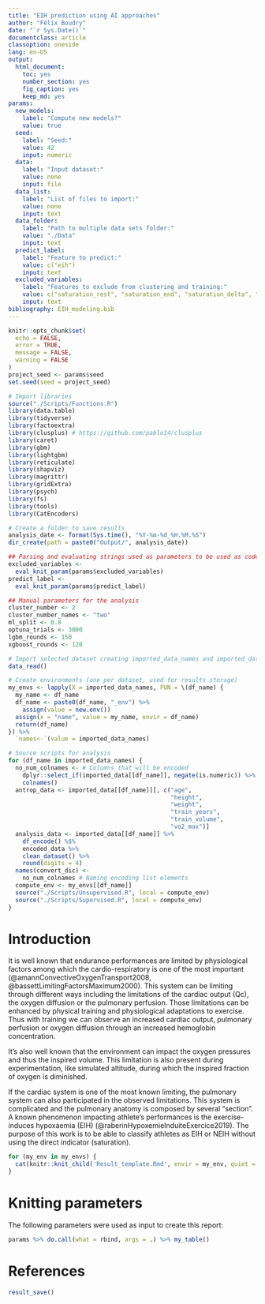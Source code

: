 ```yaml
---
title: "EIH prediction using AI approaches"
author: "Félix Boudry"
date: "`r Sys.Date()`"
documentclass: article
classoption: oneside
lang: en-US
output:
  html_document:
    toc: yes
    number_section: yes
    fig_caption: yes
    keep_md: yes
params:
  new_models:
    label: "Compute new models?"
    value: true
  seed:
    label: "Seed:"
    value: 42
    input: numeric
  data:
    label: "Input dataset:"
    value: none
    input: file   
  data_list:
    label: "List of files to import:"
    value: none
    input: text
  data_folder:
    label: "Path to multiple data sets folder:"
    value: "./Data"
    input: text
  predict_label:
    label: "Feature to predict:"
    value: c("eih")
    input: text
  excluded_variables:
    label: "Features to exclude from clustering and training:"
    value: c("saturation_rest", "saturation_end", "saturation_delta", "subject", "eih_severity")
    input: text
bibliography: EIH_modeling.bib
---
```


```r
knitr::opts_chunk$set(
  echo = FALSE,
  error = TRUE,
  message = FALSE,
  warning = FALSE
)
project_seed <- params$seed
set.seed(seed = project_seed)

# Import libraries
source("./Scripts/Functions.R")
library(data.table)
library(tidyverse)
library(factoextra)
library(clusplus) # https://github.com/pablo14/clusplus
library(caret)
library(gbm)
library(lightgbm)
library(reticulate)
library(shapviz)
library(magrittr)
library(gridExtra)
library(psych)
library(fs)
library(tools)
library(CatEncoders)

# Create a folder to save results
analysis_date <- format(Sys.time(), "%Y-%m-%d_%H.%M.%S")
dir_create(path = paste0("Output/", analysis_date))

## Parsing and evaluating strings used as parameters to be used as code
excluded_variables <-
  eval_knit_param(params$excluded_variables)
predict_label <-
  eval_knit_param(params$predict_label)

## Manual parameters for the analysis
cluster_number <- 2
cluster_number_names <- "two"
ml_split <- 0.8
optuna_trials <- 3000
lgbm_rounds <- 150
xgboost_rounds <- 120
```

```r
# Import selected dataset creating imported_data_names and imported_data
data_read()

# Create environments (one per dataset, used for results storage)
my_envs <- lapply(X = imported_data_names, FUN = \(df_name) {
  my_name <- df_name
  df_name <- paste0(df_name, "_env") %>%
    assign(value = new.env())
  assign(x = "name", value = my_name, envir = df_name)
  return(df_name)
}) %>%
  `names<-`(value = imported_data_names)

# Source scripts for analysis
for (df_name in imported_data_names) {
  no_num_colnames <- # Columns that will be encoded
    dplyr::select_if(imported_data[[df_name]], negate(is.numeric)) %>%
    colnames()
  antrop_data <- imported_data[[df_name]][, c("age",
                                              "height",
                                              "weight",
                                              "train_years",
                                              "train_volume",
                                              "vo2_max")]
  analysis_data <- imported_data[[df_name]] %>%
    df_encode() %$%
    encoded_data %>%
    clean_dataset() %>%
    round(digits = 4)
  names(convert_dic) <-
    no_num_colnames # Naming encoding list elements
  compute_env <- my_envs[[df_name]]
  source("./Scripts/Unsupervised.R", local = compute_env)
  source("./Scripts/Supervised.R", local = compute_env)
}
```

# Introduction

It is well known that endurance performances are limited by physiological
factors among which the cardio-respiratory is one of the most important
(@amannConvectiveOxygenTransport2008, @bassettLimitingFactorsMaximum2000). This
system can be limiting through different ways including the limitations of the
cardiac output (Qc), the oxygen diffusion or the pulmonary perfusion. Those
limitations can be enhanced by physical training and physiological adaptations
to exercise. Thus with training we can observe an increased cardiac output,
pulmonary perfusion or oxygen diffusion through an increased hemoglobin
concentration.

It's also well known that the environment can impact the oxygen pressures and
thus the inspired volume. This limitation is also present during
experimentation, like simulated altitude, during which the inspired fraction of
oxygen is diminished.

If the cardiac system is one of the most known limiting, the pulmonary system
can also participated in the observed limitations. This system is complicated
and the pulmonary anatomy is composed by several "section". A known
phenomenon impacting athlete's performances is the exercise-induces hypoxaemia
(EIH) (@raberinHypoxemieInduiteExercice2019). The purpose of this work is to be
able to classify athletes as EIH or NEIH without using the direct indicator
(saturation).

```r
for (my_env in my_envs) {
  cat(knitr::knit_child('Result_template.Rmd', envir = my_env, quiet = TRUE))
}
```

# Knitting parameters

The following parameters were used as input to create this report:

```r
params %>% do.call(what = rbind, args = .) %>% my_table()
```

# References

<div id="refs"></div>

```r
result_save()
```
